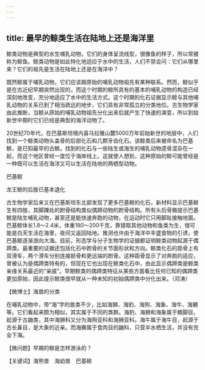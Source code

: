 ```yaml
---
---
---
```

title: 最早的鲸类生活在陆地上还是海洋里
---




鲸类动物是典型的水生哺乳动物，它们的身体呈流线型，很像鱼的样子，所以常被称为鲸鱼。鲸类动物是如此特化地适应于水中的生活，人们不禁会问：它们从哪里来？它们的祖先是生活在陆地上还是在海洋中？

既然鲸属于哺乳动物，它们应该跟原始的哺乳动物祖先有某种联系。然而，鲸似乎是在古近纪早期突然出现的，而这个时期的鲸所具有的基本的哺乳动物的构造已经深刻地改变，充分地适应了水中的生活方式。这个时期的化石证据显示鲸与其他哺乳动物的关系已到了相当疏远的地步，它们具有非常孤立的分类地位。古生物学家由此推断，当鲸从原始的哺乳动物祖先分化出来后就产生了快速的演变，所以到始新世中期时它们已经是典型的海洋动物了。

20世纪70年代，在巴基斯坦境内喜马拉雅山麓5000万年前始新世的地层中，人们找到一个鲸类动物头盖骨的后部化石和几颗牙齿化石。该鲸类后来被命名为巴基鲸，是已知最早的古鲸。找到的化石与一些陆生或海生的哺乳动物遗骨混杂在一起，而这个地区曾经一度位于海岸线上。这就使人想到，这种原始的鲸可能曾经是一种既可以生活在海洋又可以生活在陆地的两栖型动物。

巴基鲸



龙王鲸的后肢已基本退化



古生物学家后来又在巴基斯坦东北部发现了更多巴基鲸的化石，新材料显示巴基鲸生有四肢，其脚踝处的跗骨结构类似偶蹄动物的跗骨结构。所有头后骨骼提示巴基鲸是陆生哺乳动物，甚至还是能快速奔跑的动物，在运动时它只用脚趾接触地面。巴基鲸体长1.8～2.4米，体重180～200千克，靠猎取其他动物和鱼类为生，很可能是白天生活在海里，夜间又返回陆地。推测也许由于海洋中丰盛食物的引诱，使巴基鲸逐渐游向大海。目前，形态学与分子生物学的证据都证明鲸类动物起源于偶蹄类。最重要的证据还包括化石中跗骨的关节面形状和方向。鲸类化石的距骨上有双滑车，两个滑车分别连接胫骨和更远端的跗骨。这种距骨显示了对奔跑的适应，曾被认为是偶蹄类特有的，但现在它也出现在鲸类化石中，由此显示偶蹄类是鲸类亲缘关系最近的“亲戚”。早期鲸类的偶蹄类特征从某些方面看比任何已知的偶蹄类更加原始，因此提示鲸类很早就从一种未知的初始偶蹄类中分化出来。（邓涛）





【微博士】海兽的分类

在哺乳动物中，带“海”字的兽类不少，比如海狮、海豹、海狗、海象、海牛、海獭等。它们看起来颇为相似，其实属于不同的类群。海豹、海狮和海象属于鳍脚目，起源于古鼬类，其中海狮科又分为海狗亚科和海狮亚科。海牛属于海牛目，起源于古长鼻目，是大象的近亲。而海獭属于食肉目的鼬科，只营半水栖生活，并没有完全下海。

【微问题】早期的鲸是怎样游泳的？

【关键词】海熊兽　海幼兽　巴基鲸